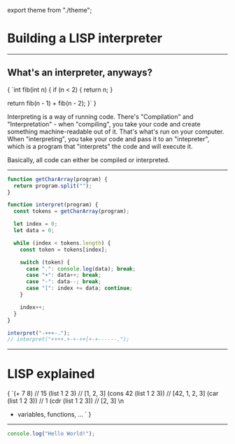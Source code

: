 export theme from "./theme";

# Building a LISP interpreter

---

## What's an interpreter, anyways?

<SyntaxHighlighter language="c">{
`int fib(int n) {
  if (n < 2) {
    return n;
  }
  
  return fib(n - 1) + fib(n - 2);
}`
}</SyntaxHighlighter>

<Notes>
  Interpreting is a way of running code.
  There's "Compilation" and "Interpretation" - when "compiling",
  you take your code and create something machine-readable out of it.
  That's what's run on your computer.
  When "interpreting", you take your code and pass it to
  an "intepreter", which is a program that "interprets" the code
  and will execute it.

  Basically, all code can either be compiled or interpreted.
</Notes>

---

```js
function getCharArray(program) {
  return program.split("");
}
```
```javascript Building a Brainfuck-esque interpreter: "-+++-."
function interpret(program) {
  const tokens = getCharArray(program);

  let index = 0;
  let data = 0;

  while (index < tokens.length) {
    const token = tokens[index];

    switch (token) {
      case ".": console.log(data); break;
      case "+": data++; break;
      case "-": data--; break;
      case "[": index += data; continue;
    }

    index++;
  }
}

interpret("-+++-.");
// interpret("++++.+-+-++[+-+------.");
```

---

# LISP explained

<SyntaxHighlighter language="lisp">{
`(+ 7 8) // 15
(list 1 2 3) // [1, 2, 3]
(cons 42 (list 1 2 3)) // [42, 1, 2, 3]
(car (list 1 2 3)) // 1
(cdr (list 1 2 3)) // [2, 3] \n
+ variables, functions, ...
`
}</SyntaxHighlighter>

---

```javascript A playground slide!
console.log("Hello World!");
```